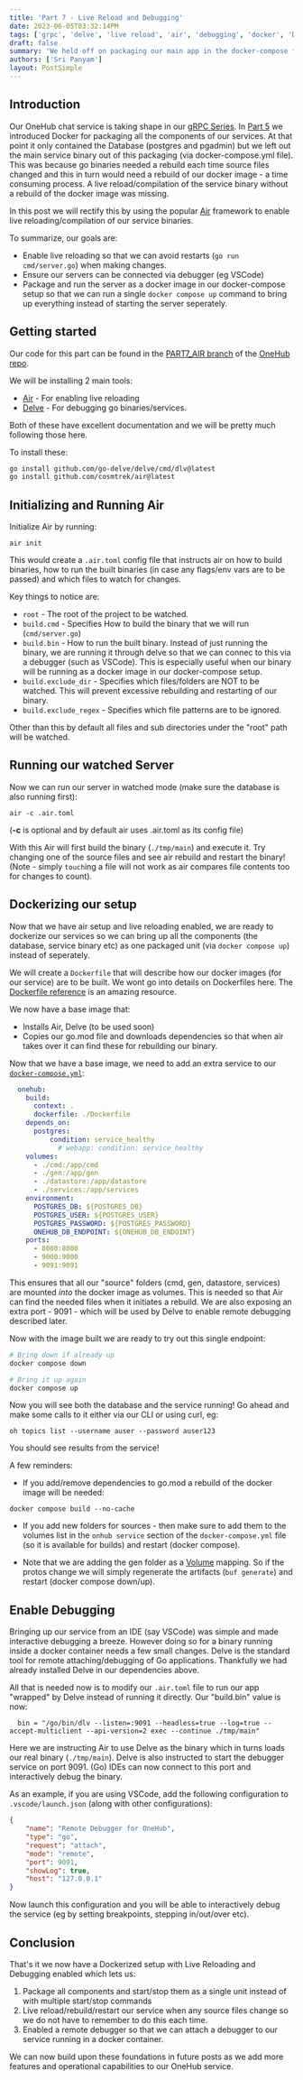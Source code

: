 ```yaml
---
title: 'Part 7 - Live Reload and Debugging'
date: 2023-06-05T03:32:14PM
tags: ['grpc', 'delve', 'live reload', 'air', 'debugging', 'docker', 'Dockerfile']
draft: false
summary: 'We held off on packaging our main app in the docker-compose file since go binaries could not be live reloaded (on file changes) by default.  We will use the popular Air framework to enable live reloading of our service on file changes and then package this via docker.  We will also enable remote debugging of these services running in Docker'
authors: ['Sri Panyam']
layout: PostSimple
---
```


## Introduction

Our OneHub chat service is taking shape in our [gRPC Series](/blog/go-web-services/index).  In [Part 5]() we introduced Docker for packaging all the components of our services.  At that point it only contained the Database (postgres and pgadmin) but we left out the main service binary out of this packaging (via docker-compose.yml file).  This was because go binaries needed a rebuild each time source files changed and this in turn would need a rebuild of our docker image - a time consuming process.  A live reload/compilation of the service binary without a rebuild of the docker image was missing.

In this post we will rectify this by using the popular [Air](https://github.com/cosmtrek/air) framework to enable live reloading/compilation of our service binaries.

To summarize, our goals are:

* Enable live reloading so that we can avoid restarts (`go run cmd/server.go`) when making changes.
* Ensure our servers can be connected via debugger (eg VSCode)
* Package and run the server as a docker image in our docker-compose setup so that we can run a single `docker compose up` command to bring up everything instead of starting the server seperately.

## Getting started

Our code for this part can be found in the [PART7_AIR branch](https://github.com/panyam/onehub/tree/PART7_AIR) of the [OneHub repo](https://github.com/panyam/onehub).

We will be installing 2 main tools:

* [Air](https://github.com/cosmtrek/air) - For enabling live reloading
* [Delve](https://github.com/go-delve/delve) - For debugging go binaries/services.

Both of these have excellent documentation and we will be pretty much following those here.

To install these:

```bash
go install github.com/go-delve/delve/cmd/dlv@latest
go install github.com/cosmtrek/air@latest
```

## Initializing and Running Air

Initialize Air by running:

```
air init
```

This would create a `.air.toml` config file that instructs air on how to build binaries, how to run the built binaries (in case any flags/env vars are to be passed) and which files to watch for changes.

<CodeEmbed
  title="Modified .air.toml"
  language="yaml"
  url="https://raw.githubusercontent.com/panyam/onehub/2c3888a6e48625d2107b835ce26f01a0ee73aceb/.air.toml"
  height="300px"
  style="height: 300px; overflow: scroll"
/>

Key things to notice are:

* `root` - The root of the project to be watched.
* `build.cmd` - Specifies How to build the binary that we will run (`cmd/server.go`)
* `build.bin` - How to run the built binary.  Instead of just running the binary, we are running it through delve so that we can connec to this via a debugger (such as VSCode).  This is especially useful when our binary will be running as a docker image in our docker-compose setup.
* `build.exclude_dir` - Specifies which files/folders are NOT to be watched.  This will prevent excessive rebuilding and restarting of our binary.
* `build.exclude_regex` - Specifies which file patterns are to be ignored.

Other than this by default all files and sub directories under the "root" path will be watched.

## Running our watched Server

Now we can run our server in watched mode (make sure the database is also running first):

```
air -c .air.toml
```

(**-c** is optional and by default air uses .air.toml as its config file)

With this Air will first build the binary (`./tmp/main`) and execute it.  Try changing one of the source files and see air rebuild and restart the binary!  (Note - simply `touch`ing a file will not work as air compares file contents too for changes to count).

## Dockerizing our setup

Now that we have air setup and live reloading enabled, we are ready to dockerize our services so we can bring up all the components (the database, service binary etc) as one packaged unit (via `docker compose up`) instead of seperately.

We will create a `Dockerfile` that will describe how our docker images (for our service) are to be built.  We wont go into details on Dockerfiles here.   The [Dockerfile reference](https://docs.docker.com/engine/reference/builder/) is an amazing resource.

<CodeEmbed
  title="Service Dockerfile"
  language="yaml"
  url="https://raw.githubusercontent.com/panyam/onehub/PART7_AIR/Dockerfile"
  height="300px"
  style="height: 300px; overflow: scroll"
/>

We now have a base image that:

* Installs Air, Delve (to be used soon)
* Copies our go.mod file and downloads dependencies so that when air takes over it can find these for rebuilding our binary.

Now that we have a base image, we need to add an extra service to our [`docker-compose.yml`](https://github.com/panyam/onehub/blob/PART7_AIR/docker-compose.yml):

```yaml
  onehub:
    build:
      context: .
      dockerfile: ./Dockerfile
    depends_on:
      postgres:
          condition: service_healthy
            # webapp: condition: service_healthy
    volumes:
      - ./cmd:/app/cmd
      - ./gen:/app/gen
      - ./datastore:/app/datastore
      - ./services:/app/services
    environment:
      POSTGRES_DB: ${POSTGRES_DB}
      POSTGRES_USER: ${POSTGRES_USER}
      POSTGRES_PASSWORD: ${POSTGRES_PASSWORD}
      ONEHUB_DB_ENDPOINT: ${ONEHUB_DB_ENDOINT}
    ports:
      - 8080:8080
      - 9000:9000
      - 9091:9091
```

This ensures that all our "source" folders (cmd, gen, datastore, services) are mounted *into* the docker image as volumes.  This is needed so that Air can find the needed files when it initiates a rebuild.   We are also exposing an extra port - 9091 - which will be used by Delve to enable remote debugging described later.

Now with the image built we are ready to try out this single endpoint:

```bash
# Bring down if already up
docker compose down

# Bring it up again
docker compose up
```

Now you will see both the database and the service running!   Go ahead and make some calls to it either via our CLI or using curl, eg:

```
oh topics list --username auser --password auser123
```

You should see results from the service!

A few reminders:

* If you add/remove dependencies to go.mod a rebuild of the docker image will be needed:

```
docker compose build --no-cache
```

* If you add new folders for sources - then make sure to add them to the volumes list in the `onhub service` section of the `docker-compose.yml` file (so it is available for builds) and restart (docker compose).

* Note that we are adding the gen folder as a [Volume](https://docs.docker.com/storage/volumes/) mapping.  So if the protos change we will simply regenerate the artifacts (`buf generate`) and restart (docker compose down/up).

## Enable Debugging

Bringing up our service from an IDE (say VSCode) was simple and made interactive debugging a breeze.   However doing so for a binary running inside a docker container needs a few small changes.   Delve is the standard tool for remote attaching/debugging of Go applications.   Thankfully we had already installed Delve in our dependencies above.

All that is needed now is to modify our `.air.toml` file to run our app "wrapped" by Delve instead of running it directly.  Our "build.bin" value is now:

```
  bin = "/go/bin/dlv --listen=:9091 --headless=true --log=true --accept-multiclient --api-version=2 exec --continue ./tmp/main"
```

Here we are instructing Air to use Delve as the binary which in turns loads our real binary (`./tmp/main`).   Delve is also instructed to start the debugger service on port 9091.  (Go) IDEs can now connect to this port and interactively debug the binary.

As an example, if you are using VSCode, add the following configuration to `.vscode/launch.json` (along with other configurations):

```json
{
    "name": "Remote Debugger for OneHub",
    "type": "go",
    "request": "attach",
    "mode": "remote",
    "port": 9091,
    "showLog": true,
    "host": "127.0.0.1"
}
```

Now launch this configuration and you will be able to interactively debug the service (eg by setting breakpoints, stepping in/out/over etc).

## Conclusion 

That's it we now have a Dockerized setup with Live Reloading and Debugging enabled which lets us:

1. Package all components and start/stop them as a single unit instead of with multiple start/stop commands
2. Live reload/rebuild/restart our service when any source files change so we do not have to remember to do this each time.
3. Enabled a remote debugger so that we can attach a debugger to our service running in a docker container.

We can now build upon these foundations in future posts as we add more features and operational capabilities to our OneHub service.
